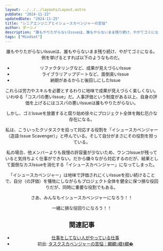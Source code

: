```yaml
---
layout: ../../../layouts/Layout.astro
pubDate: "2024-11-22"
updatedDate: "2024-11-25"
title: "シニアエンジニアとイシュースカベンジャーの苦悩"
author: ダーシノ
description: "誰もやりたがらないIssueは、誰もやらないまま残り続け、やがてゴミになる。例を挙げるとすれば以下のようなものだ。リファクタリングなど、成果が見えづらいIssue。ライブラリアップデートなど、面倒臭いIssue。納期があるからと後回しにしたIssue"
tags: ["Mindset"]
---
```



<Header {...frontmatter} />

誰もやりたがらないIssueは、誰もやらないまま残り続け、やがてゴミになる。例を挙げるとすれば以下のようなものだ。

- リファクタリングなど、成果が見えづらいIssue
- ライブラリアップデートなど、面倒臭いIssue
- 納期があるからと後回しにしたIssue

これらは労力やスキルを必要とするわりに地味で成果が見えづらく楽しくない。いわゆる「コスパの悪いIssue」だ。人事評価という制度がある以上、自身の評価を上げるにはコスパの悪いIssueは誰もやりたがらない。

しかし、ゴミIssueを放置すると腐り始め徐々にプロジェクト全体を蝕む厄介な存在になる。

私は、こういったクソタスクを拾って対応する役割を「イシュースカベンジャー（造語:Issue Scavenger）」と呼んでいる。そして自分がまさにその役割を担っている。

私の場合、他メンバーよりも我慢の許容量が少ないため、ウンコIssueが残っていると気持ちよく仕事ができない。だから嫌々ながら対応するのだが、結果として面倒なカスIssueを消化する「イシュースカベンジャー」になってしまった。

「イシュースカベンジャー」は地味で評価されにくいIssueを拾い続けることで、自分（の評価）を犠牲にしながらもプロジェクト全体を健全に保つ損な役回りだが、同時に重要な役割でもある。

さあ、みんなもイシュースカベンジャーになろう！！

一緒に損な役回りになろう！！


## 関連記事

- [仕事をしてない人がやっている仕事](/til/posts/2024-11-23/who-dont-work/)
- 初出: [タスクスカベンジャーの苦悩｜繝繝ｼ繧ｷ繝�](https://sizu.me/bc_rikko/posts/3crhkxfc721n)
